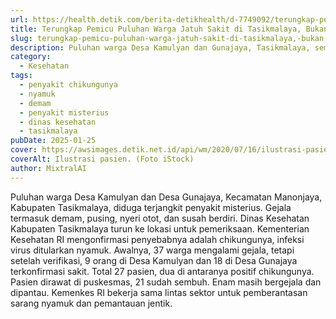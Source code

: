 ```yaml
---
url: https://health.detik.com/berita-detikhealth/d-7749092/terungkap-pemicu-puluhan-warga-jatuh-sakit-di-tasikmalaya-bukan-penyakit-misterius
title: Terungkap Pemicu Puluhan Warga Jatuh Sakit di Tasikmalaya, Bukan Penyakit Misterius
slug: terungkap-pemicu-puluhan-warga-jatuh-sakit-di-tasikmalaya,-bukan-penyakit-misterius
description: Puluhan warga Desa Kamulyan dan Gunajaya, Tasikmalaya, semula gaduh dikaitkan penyakit misterius. Kemenkes RI mengungkap hasil pemeriksaan.
category:
  - Kesehatan
tags:
  - penyakit chikungunya
  - nyamuk
  - demam
  - penyakit misterius
  - dinas kesehatan
  - tasikmalaya
pubDate: 2025-01-25
cover: https://awsimages.detik.net.id/api/wm/2020/07/16/ilustrasi-pasien-di-rumah-sakit_169.jpeg?wid=54&w=650&v=1&t=jpeg
coverAlt: Ilustrasi pasien. (Foto iStock)
author: MixtralAI
---
```

Puluhan warga Desa Kamulyan dan Desa Gunajaya, Kecamatan Manonjaya, Kabupaten Tasikmalaya, diduga terjangkit penyakit misterius. Gejala termasuk demam, pusing, nyeri otot, dan susah berdiri. Dinas Kesehatan Kabupaten Tasikmalaya turun ke lokasi untuk pemeriksaan. Kementerian Kesehatan RI mengonfirmasi penyebabnya adalah chikungunya, infeksi virus ditularkan nyamuk. Awalnya, 37 warga mengalami gejala, tetapi setelah verifikasi, 9 orang di Desa Kamulyan dan 18 di Desa Gunajaya terkonfirmasi sakit. Total 27 pasien, dua di antaranya positif chikungunya. Pasien dirawat di puskesmas, 21 sudah sembuh. Enam masih bergejala dan dipantau. Kemenkes RI bekerja sama lintas sektor untuk pemberantasan sarang nyamuk dan pemantauan jentik.
